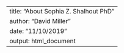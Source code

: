 ---
title: "About Sophia Z. Shalhout PhD"
author: "David Miller"
date: "11/10/2019"
output: html_document
---